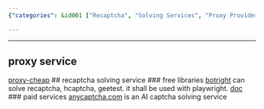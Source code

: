 ```yaml
---
{"categories": &id001 ["Recaptcha", "Solving Services", "Proxy Providers", "Cheap Proxy", "Botright", "Anycaptcha.com"], "category": "Recaptcha Solving Solutions", "date": "2023-01-14 05:45:51", "description": "This article discusses recaptcha solving services and proxy providers, offering suggestions for a low-cost proxy service (proxy-cheap) and various recaptcha solving options including free libraries like Botright and paid solutions such as Anycaptcha.com.", "tags": *id001, "title": "recaptcha solving, proxy providers"}

---
```


------
## proxy service
[proxy-cheap](https://www.proxy-cheap.com/)
## recaptcha solving service
### free libraries
[botright](https://github.com/Vinyzu/Botright) can solve recaptcha, hcaptcha, geetest. it shall be used with playwright. [doc](https://botright.readthedocs.io/en/latest/)
### paid services
[anycaptcha.com](https://anycaptcha.com/) is an AI captcha solving service
